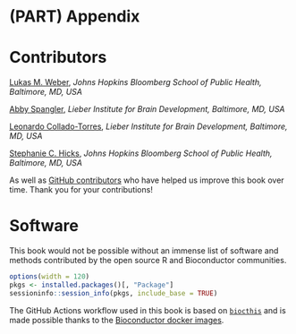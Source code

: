 # (PART) Appendix {-}

# Contributors

[Lukas M. Weber](https://twitter.com/lmwebr), *Johns Hopkins Bloomberg School of Public Health, Baltimore, MD, USA*

[Abby Spangler](https://twitter.com/abspangler), *Lieber Institute for Brain Development, Baltimore, MD, USA*

[Leonardo Collado-Torres](https://twitter.com/lcolladotor), *Lieber Institute for Brain Development, Baltimore, MD, USA*

[Stephanie C. Hicks](https://twitter.com/stephaniehicks), *Johns Hopkins Bloomberg School of Public Health, Baltimore, MD, USA*

As well as [GitHub contributors](https://github.com/lmweber/OSTA-book/graphs/contributors) who have helped us improve this book over time. Thank you for your contributions!

# Software

This book would not be possible without an immense list of software and methods contributed by the open source R and Bioconductor communities. 

```r
options(width = 120)
pkgs <- installed.packages()[, "Package"]
sessioninfo::session_info(pkgs, include_base = TRUE)
```

The GitHub Actions workflow used in this book is based on [`biocthis`](https://bioconductor.org/packages/biocthis) and is made possible thanks to the [Bioconductor docker images](http://bioconductor.org/help/docker/).